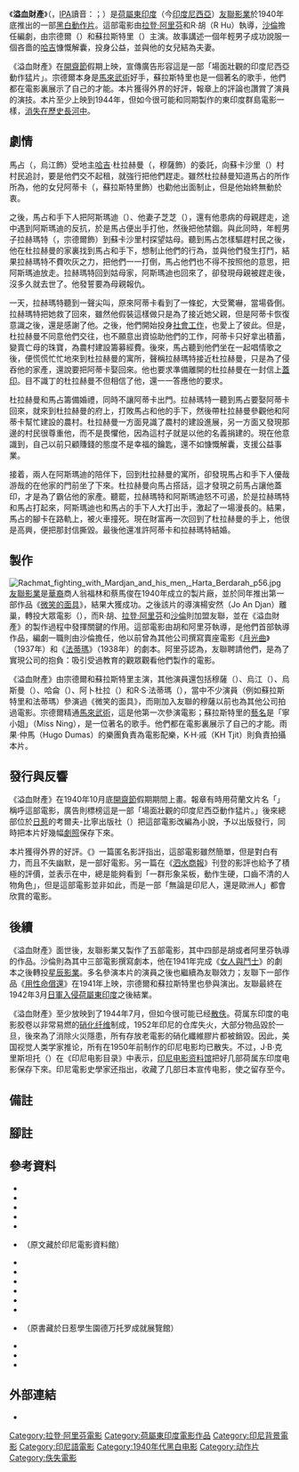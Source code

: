 {{NoteTA
|1=zh-hans:胶卷; zh-hant:菲林; zh-tw:膠卷;
}}
{{Infobox film
| name           = 溢血財產
| original_name  = Harta Berdarah
| image          = Harta Berdarah poster.jpg
| image_size     = 250px
| border         = 
| alt            = 電影廣告
| caption        = 
| director       = {{plain list|
*R·胡
*[[拉登·阿里芬|拉登·阿里芬]]
}}
| producer       = 
| screenplay     = [[沙倫|沙倫]]
| narrator       = 
| starring       ={{plain list|
*宗德爾
*蘇拉斯特里
}}
| music          = {{en-link|甜爪哇|Lief Java}}樂團
| cinematography = K·H·戚
| editing        = 
| studio         = [[友聯影業|友聯影業]]
| distributor    = 
| released       = {{Film date|1940|10||荷屬東印度}}
| runtime        = 
| country        = {{flag|Dutch East Indies}}
| language       = [[印尼語|印尼語]]
| budget         = 
| gross          = 
}}
《'''溢血財產'''》{{sfn|翁锡辉|1993|p=77}}（{{lang-id|''Harta Berdarah''}}，[[IPA|IPA]]讀音：{{IPA|/harˈta bərˈdarah/}}；{{lang-nl|''Bloedgeld''}}）是[[荷屬東印度|荷屬東印度]]（今[[印度尼西亞|印度尼西亞]]）[[友聯影業|友聯影業]]於1940年底推出的一部[[黑白|黑白]][[動作片|動作片]]。這部電影由[[拉登·阿里芬|拉登·阿里芬]]和R·胡（R Hu）執導，[[沙倫|沙倫]]擔任編劇，由宗德爾（{{lang|id|Zonder}}）和蘇拉斯特里（{{lang|id|Soelastri}}）主演。故事講述一個年輕男子成功說服一個吝嗇的[[哈吉|哈吉]]慷慨解囊，投身公益，並與他的女兒結為夫妻。

《溢血財產》在[[開齋節|開齋節]]假期上映，宣傳廣告形容這是一部「場面壯觀的印度尼西亞動作猛片」。宗德爾本身是[[馬來武術|馬來武術]]好手，蘇拉斯特里也是一個著名的{{en-link|格朗章|Keroncong}}歌手，他們都在電影裏展示了自己的才能。本片獲得外界的好評，報章上的評論也讚賞了演員的演技。本片至少上映到1944年，但如今很可能和同期製作的東印度群島電影一樣，[[散失電影|消失在歷史長河中]]。

== 劇情 ==
馬占（{{lang|id|Mardjan}}，烏江飾）受地主[[哈吉|哈吉]]·杜拉赫曼（{{lang|id|Hadji Doerachman}}，穆薩飾）的委託，向蘇卡沙里（{{lang|id|Soekasari}}）村村民追討{{en-link|農役租佃制|Socage|佃租}}，要是他們交不起租，就強行把他們趕走。雖然杜拉赫曼知道馬占的所作所為，他的女兒阿蒂卡（{{lang|id|Atikah}}，蘇拉斯特里飾）也勸他出面制止，但是他始終無動於衷。

之後，馬占和手下人把阿斯瑪迪（{{lang|id|Asmadi}}）、他妻子芝芝（{{lang|id|Tjitjih}}），還有他患病的母親趕走，途中遇到阿斯瑪迪的反抗，於是馬占便出手打他，然後把他禁錮。與此同時，年輕男子拉赫瑪特（{{lang|id|Rachmat}}，宗德爾飾）到蘇卡沙里村探望姑母。聽到馬占怎樣驅趕村民之後，他在杜拉赫曼的家裏找到馬占和手下，想制止他們的行為，並與他們發生打鬥，結果拉赫瑪特不費吹灰之力，把他們一一打倒，馬占他們也不得不按照他的意思，把阿斯瑪迪放走。拉赫瑪特回到姑母家，阿斯瑪迪也回來了，卻發現母親被趕走後，沒多久就去世了。他發誓要為母親報仇。

一天，拉赫瑪特聽到一聲尖叫，原來阿蒂卡看到了一條蛇，大受驚嚇，當場昏倒。拉赫瑪特把她救了回來，雖然他假裝這樣做只是為了接近她父親，但是阿蒂卡恢復意識之後，還是感謝了他。之後，他們開始投身[[社會工作|社會工作]]，也愛上了彼此。但是，杜拉赫曼不同意他們交往，也不願意出資協助他們的工作，阿蒂卡只好拿出積蓄，變賣亡母的珠寶，為農村建設籌募經費。後來，馬占聽到他們坐在一起唱情歌之後，便慌慌忙忙地來到杜拉赫曼的寓所，聲稱拉赫瑪特接近杜拉赫曼，只是為了侵吞他的家產，還說要把阿蒂卡娶回來。他也要求準備離開的杜拉赫曼在一封信上[[印章|蓋印]]。目不識丁的杜拉赫曼不但相信了他，還一一答應他的要求。

杜拉赫曼和馬占籌備婚禮，同時不讓阿蒂卡出門。拉赫瑪特一聽到馬占要娶阿蒂卡回來，就來到杜拉赫曼的府上，打敗馬占和他的手下，然後帶杜拉赫曼參觀他和阿蒂卡幫忙建設的農村。杜拉赫曼一方面見識了農村的建設進展，另一方面又發現那邊的村民很尊重他，而不是畏懼他，因為這村子就是以他的名義捐建的。現在他意識到，自己以前只顧賺錢的態度不是幸福的鑰匙，還不如慷慨解囊，支援公益事業。

接着，兩人在阿斯瑪迪的陪伴下，回到杜拉赫曼的寓所，卻發現馬占和手下人優哉游哉的在他家的門前坐了下來。杜拉赫曼向馬占搭話，這才發現之前馬占讓他蓋印，才是為了霸佔他的家產。聽罷，拉赫瑪特和阿斯瑪迪怒不可遏，於是拉赫瑪特和馬占打起來，阿斯瑪迪也和馬占的手下人大打出手，激起了一場漫長的{{en-link|刀戰|knife fight}}。結果，馬占的腳卡在路軌上，被火車撞死。現在財富再一次回到了杜拉赫曼的手上，他很是高興，便把那封信撕毀。最後他還准許阿蒂卡和拉赫瑪特結婚。{{efn|故事大綱根據考爾夫-比寧出版社出版的同名電影改編小說改寫而成，演員表則從《全景》（{{lang|en|Panorama}}）週報的報導得出{{sfn|Panorama, Harta Berdarah}}。}}

== 製作 ==
[[File:Rachmat_fighting_with_Mardjan_and_his_men,_Harta_Berdarah_p56.jpg|thumb]]
[[友聯影業|友聯影業]]是[[印度尼西亞華人|華裔]]商人翁福林和蔡馬俊在1940年成立的製片廠，並於同年推出第一部作品《[[微笑的面具|微笑的面具]]》，結果大獲成功。之後該片的導演楊安然（Jo An Djan）離巢，轉投大眾電影（{{lang|en|Populair's Film}}），而R·胡、[[拉登·阿里芬|拉登·阿里芬]]和[[沙倫|沙倫]]則加盟友聯{{Sfn|Biran|2009|pp=232–33}}，並在《溢血財產》的製作過程中發揮關鍵的作用。這部電影由胡和阿里芬執導，是他們首部執導作品，編劇一職則由沙倫擔任，他以前曾為其他公司撰寫賣座電影《[[月光曲_(電影)|月光曲]]》（1937年）和《[[法蒂瑪_(1938年電影)|法蒂瑪]]》（1938年）的劇本{{sfn|Filmindonesia.or.id, Harta Berdarah}}{{sfn|Filmindonesia.or.id, Saeroen}}。阿里芬認為，友聯聘請他們，是為了實現公司的抱負：吸引受過教育的{{en-link|印度尼西亞原住民|Native Indonesians|土著}}觀眾觀看他們製作的電影{{sfn|Biran|2009|p=245}}。

《溢血財產》由宗德爾和蘇拉斯特里主演，其他演員還包括穆薩（{{lang|id|Moesa}}）、烏江（{{lang|id|Oedjang}}）、烏斯曼（{{lang|id|Oesman}}）、哈侖（{{lang|id|Haroen}}）、阿卜杜拉（{{lang|id|Abdullah}}）和R·S·法蒂瑪（{{lang|id|RS Fatimah}}）{{sfn|Filmindonesia.or.id, Kredit Lengkap}}，當中不少演員（例如蘇拉斯特里和法蒂瑪）參演過《微笑的面具》{{sfn|Filmindonesia.or.id, Kedok Ketawa}}，而剛加入友聯的穆薩以前也為其他公司拍過電影{{sfn|Filmindonesia.or.id, Moesa}}。宗德爾精通[[馬來武術|馬來武術]]，這是他第一次參演電影；蘇拉斯特里的[[藝名|藝名]]是「寧小姐」（Miss Ning），是一位著名的{{en-link|格朗章|Keroncong}}歌手。他們都在電影裏展示了自己的才能。雨果·仲馬（Hugo Dumas）的{{en-link|甜爪哇|Lief Java}}樂團負責為電影配樂{{sfn|Filmindonesia.or.id, Harta Berdarah}}{{sfn|Saeroen|1940|p=6, 16}}{{sfn|De Indische Courant 1940, Filmnieuws}}，K·H·戚（KH Tjit）則負責拍攝本片{{sfn|Filmindonesia.or.id, Kredit Lengkap}}。

== 發行與反響 ==
《溢血財產》在1940年10月底[[開齋節|開齋節]]假期期間上畫{{sfn|De Indische Courant 1940, Filmnieuws}}。報章有時用荷蘭文片名「{{lang|nl|''Bloedgeld''}}」稱呼這部電影，廣告則標榜這是一部「場面壯觀的印度尼西亞動作猛片{{efn|原文：「{{lang|nl|''… prachtige Indonesische film-schlager.''}}」}}{{sfn|De Indische Courant 1940, Filmnieuws}}{{sfn|Soerabaijasch Handelsblad 1940, (untitled)}}。」後來總部位於[[日惹|日惹]]的考爾夫-比寧出版社（{{lang|nl|Kolff-Buning}}）把這部電影改編為小說，予以出版發行，同時把本片好幾幅[[劇照|劇照]]保存下來{{sfn|Saeroen|1940|loc=}}。

本片獲得外界的好評。《{{en-link|東印度報|De Indische Courant}}》一篇匿名影評指出，這部電影雖然簡單，但是對白有力，而且不失幽默，是一部好電影{{sfn|De Indische Courant 1940, Filmnieuws}}。另一篇在《[[泗水商報|泗水商報]]》刊登的影評也給予了積極的評價，並表示在{{en-link|荷屬東印度電影列表|list of films of the Dutch East Indies|以前的本地電影}}中，總是能夠看到「一群形象呆板，動作生硬，口齒不清的人物角色{{efn|原文：「{{lang|nl|''… een groepje stijf bij elkaar geposeerde personen met houtige bewegingen eenige ongearticuleerde klanken werden uitgestooten …''}}」}}」，但是這部電影並非如此，而是一部「無論是印尼人，還是歐洲人」都會欣賞的電影{{efn|原文：「{{lang|nl|''… waarvan men kan genteten, Indonesier of European.''}}」}}{{sfn|Soerabaijasch Handelsblad 1940, City}}。

== 後續 ==
《溢血財產》面世後，友聯影業又製作了五部電影{{sfn|Biran|2009|p=233}}，其中四部是胡或者阿里芬執導的作品{{sfn|Biran|2009|p=263}}。沙倫則為其中三部電影撰寫劇本，他在1941年完成《[[女人與鬥士|女人與鬥士]]》的劇本之後轉投[[星辰影業|星辰影業]]{{sfn|Biran|2009|p=234}}。多名參演本片的演員之後也繼續為友聯效力；友聯下一部作品《[[用性命償還|用性命償還]]》在1941年上映，宗德爾和蘇拉斯特里也參與演出{{sfn|Filmindonesia.or.id, Bajar dengan Djiwa}}。友聯最終在1942年3月[[荷屬東印度日佔時期|日軍入侵荷屬東印度]]之後結業{{sfn|Biran|2009|pp=319, 332}}。

《溢血財產》至少放映到了1944年7月{{sfn|Tjahaja 1944, (untitled)}}，但如今很可能已经[[散失电影|散佚]]。荷属东印度的电影胶卷以非常易燃的[[硝化纤维|硝化纤维]]制成，1952年印尼{{en-link|國家電影製片廠|Produksi Film Negara}}的仓库失火，大部分物品毀於一旦，後來為了消除火災隱患，所有存放老電影的硝化纖維膠片都被銷毀{{Sfn|Biran|2012|p=291}}。因此，美国视觉人类学家{{en-link|卡尔·G·海德|Karl G. Heider}}推论，所有在1950年前制作的印尼电影均已散失{{Sfn|Heider|1991|p=14}}。不过，J·B·克里斯坦托（{{lang|id|J.B. Kristanto}}）在《印尼电影目录》中表示，[[印尼電影資料館|印尼电影资料馆]]把好几部荷属东印度电影保存下來。印尼電影史學家{{en-link|米斯巴赫·尤薩·比蘭|Misbach Yusa Biran}}还指出，{{en-link|荷兰政府新闻处|Netherlands Government Information Service}}收藏了几部日本宣传电影，使之留存至今{{Sfn|Biran|2009|p=351}}。

== 備註 ==
{{notelist}}

== 腳註 ==
{{reflist|colwidth=30em}}

== 參考資料 ==
{{refbegin|40em}}
* {{cite web
 |title       = Bajar dengan Djiwa
 |language    = id
 |url         = http://filmindonesia.or.id/movie/title/lf-b016-40-137406_bajar-dengan-djiwa
 |work        = filmindonesia.or.id
 |publisher   = Konfiden Foundation
 |location    = Jakarta
 |accessdate  = 2012-07-25
 |archiveurl  = https://www.webcitation.org/69QE8yzJ3?url=http://filmindonesia.or.id/movie/title/lf-b016-40-137406_bajar-dengan-djiwa
 |archivedate = 2012-07-25
 |ref         = {{sfnRef|Filmindonesia.or.id, Bajar dengan Djiwa}}
 |deadurl     = no
}}
*{{cite book
 |title=Sejarah Film 1900–1950: Bikin Film di Jawa
 |language=id
 |last=Biran
 |first=Misbach Yusa
 |location=Jakarta
 |publisher=Komunitas Bamboo working with the Jakarta Art Council
 |year=2009
 |isbn=978-979-3731-58-2
 |ref=harv
}}
*{{cite book
 |title=Indonesia dalam Arus Sejarah: Masa Pergerakan Kebangsaan
 |language=id
 |last=Biran
 |first=Misbach Yusa
 |chapter=Film di Masa Kolonial
 |publisher=Kementerian Pendidikan and Kebudayaan
 |year=2012
 |volume=V
 |pages=268–93
 |isbn=978-979-9226-97-6
 |ref=harv
}}
*{{cite news
 |title=City: Harta Berdarah
 |work=Soerabaijasch Handelsblad
 |date=1940-11-01
 |language=nl
 |url=http://resolver.kb.nl/resolve?urn=ddd:011122218:mpeg21:a0165
 |page=8
 |location=Surabaya
 |ref={{sfnRef|Soerabaijasch Handelsblad 1940, City}}
 |accessdate=2020-08-22
 |archive-date=2021-09-03
 |archive-url=https://web.archive.org/web/20210903072431/https://www.delpher.nl/nl/kranten/view?coll=ddd&identifier=ddd:011122218:mpeg21:a0165
 |dead-url=no
 }}
*{{cite news
 |title=Filmnieuws: City: 'Bloedgeld'
 |work=De Indische Courant
 |date=1940-11-01
 |language=nl
 |url=http://resolver.kb.nl/resolve?urn=ddd:011176363:mpeg21:a0073
 |page=2
 |location=Batavia
 |ref={{sfnRef|De Indische Courant 1940, Filmnieuws}}
 |accessdate=2020-08-22
 |archive-date=2021-09-03
 |archive-url=https://web.archive.org/web/20210903072430/https://www.delpher.nl/nl/kranten/view?coll=ddd&identifier=ddd:011176363:mpeg21:a0073
 |dead-url=no
 }}
*{{cite news
 |title=Harta Berdarah
 |language=id
 |work=Panorama
 |location=Jakarta
 |date=1940-11-02
 |volume=14
 |issue=43
 |page=n.p
 |ref={{sfnRef|Panorama, Harta Berdarah}}
}}（原文藏於印尼電影資料館）
*{{cite web
 |title       = Harta Berdarah
 |language    = id
 |url         = http://filmindonesia.or.id/movie/title/lf-h013-40-804488_harta-berdarah
 |work        = filmindonesia.or.id
 |publisher   = Konfiden Foundation
 |location    = Jakarta
 |accessdate  = 2012-07-25
 |archiveurl  = https://www.webcitation.org/69QEY0UoB?url=http://filmindonesia.or.id/movie/title/lf-h013-40-804488_harta-berdarah
 |archivedate = 2012-07-25
 |ref         = {{sfnRef|Filmindonesia.or.id, Harta Berdarah}}
 |deadurl     = no
}}
*{{cite book
 |url=https://archive.org/details/indonesiancinema0000heid
 |registration=yes
 |title=Indonesian Cinema: National Culture on Screen
 |isbn=978-0-8248-1367-3
 |author1=Heider
 |first1=Karl G
 |year=1991
 |publisher=University of Hawaii Press
 |location=Honolulu
 |ref=harv
}}
* {{cite web
 |title       = Kedok Ketawa
 |language    = id
 |url         = http://filmindonesia.or.id/movie/title/lf-k011-40-254387_kedok-ketawa
 |work        = filmindonesia.or.id
 |publisher   = Konfiden Foundation
 |location    = Jakarta
 |accessdate  = 2012-07-25
 |archiveurl  = https://www.webcitation.org/69QDrlL30?url=http://filmindonesia.or.id/movie/title/lf-k011-40-254387_kedok-ketawa
 |archivedate = 2012-07-25
 |ref         = {{sfnRef|Filmindonesia.or.id, Kedok Ketawa}}
 |deadurl     = no
}}
*{{cite web
 |title       = Kredit Lengkap Harta Berdarah
 |language    = id
 |url         = http://filmindonesia.or.id/movie/title/lf-h013-40-804488_harta-berdarah/credit
 |work        = filmindonesia.or.id
 |publisher   = Konfiden Foundation
 |location    = Jakarta
 |accessdate  = 2014-05-12
 |archiveurl  = https://www.webcitation.org/6PVgvk7q4?url=http://filmindonesia.or.id/movie/title/lf-h013-40-804488_harta-berdarah/credit
 |archivedate = 2014-05-12
 |ref         = {{sfnRef|Filmindonesia.or.id, Kredit Lengkap}}
 |deadurl     = no
}}
*{{cite web
 |title       = Moesa
 |language    = id
 |url         = http://filmindonesia.or.id/movie/name/nmp4b97cd87ec345_moesa/filmography
 |work        = filmindonesia.or.id
 |publisher   = Konfiden Foundation
 |location    = Jakarta
 |accessdate  = 2014-05-12
 |archiveurl  = https://www.webcitation.org/6PVhm6dFn?url=http://filmindonesia.or.id/movie/name/nmp4b97cd87ec345_moesa/filmography
 |archivedate = 2014-05-12
 |ref         = {{sfnRef|Filmindonesia.or.id, Moesa}}
 |deadurl     = no
}}
*{{cite web
 |url         = http://filmindonesia.or.id/movie/name/nmp4b99aad530eea_Saeroen
 |title       = Saeroen
 |language    = id
 |work        = filmindonesia.or.id
 |publisher   = Konfiden Foundation
 |location    = Jakarta
 |ref         = {{sfnRef|Filmindonesia.or.id, Saeroen}}
 |accessdate  = 2012-09-02
 |archivedate = 2012-09-02
 |archiveurl  = https://www.webcitation.org/6AN4lVZqE?url=http://filmindonesia.or.id/movie/name/nmp4b99aad530eea_Saeroen
 |deadurl     = no
}}
*{{Cite book
 |title=Harta Berdarah
 |language=id
 |last=Saeroen
 |year=1940
 |publisher=Kolff-Buning
 |location=Yogyakarta
 |ref=harv
 |oclc=621593610
}}（原書藏於日惹學生園德万托罗成就展覽館）
*{{cite news
 |title=(untitled)
 |work=Soerabaijasch Handelsblad
 |date=1940-10-29
 |language=nl
 |url=http://resolver.kb.nl/resolve?urn=ddd:011122212:mpeg21:a0147
 |page=7
 |location=Surabaya
 |ref={{sfnRef|Soerabaijasch Handelsblad 1940, (untitled)}}
 |accessdate=2020-08-22
 |archive-date=2019-12-08
 |archive-url=https://web.archive.org/web/20191208165437/http://resolver.kb.nl/resolve?urn=ddd:011122212:mpeg21:a0147
 |dead-url=no
 }}
*{{cite news
 |title=(untitled) 
 |language=id 
 |work=Tjahaja 
 |date=1944-07-14 
 |url=http://niod.x-cago.com/maleise_kranten/article.do?code=Niod104&date=19440715&id=104-19440715-002023&words=Harta%20Berdarah%20harta%20berdarah
 |archive-url=https://web.archive.org/web/20140515010152/http://niod.x-cago.com/maleise_kranten/article.do?code=Niod104&date=19440715&id=104-19440715-002023&words=Harta%20Berdarah%20harta%20berdarah
 |deadurl=yes
 |archive-date=2014-05-15
 |page=2 
 |location=Bandung 
 |ref={{sfnRef|Tjahaja 1944, (untitled)}} 
}}
*{{cite journal
 |author1=翁锡辉
 |title=印尼爱国侨领翁福林
 |journal=华侨华人历史研究
 |publisher=中国华侨华人历史研究所
 |location=北京市
 |date=1993
 |issue=4
 |pages=77-79
 |issn=1002-5162
 |ref={{harvid|翁锡辉|1993}}
}}
{{refend}}

==外部連結==
{{Commons category}}
*{{IMDb title|1848921|溢血財產}}

{{Portal bar|電影|東南亞|荷蘭}}
[[Category:拉登·阿里芬電影|Category:拉登·阿里芬電影]]
[[Category:荷屬東印度電影作品|Category:荷屬東印度電影作品]]
[[Category:印尼背景電影|Category:印尼背景電影]]
[[Category:印尼語電影|Category:印尼語電影]]
[[Category:1940年代黑白电影|Category:1940年代黑白电影]]
[[Category:动作片|Category:动作片]]
[[Category:佚失電影|Category:佚失電影]]
{{good article}}